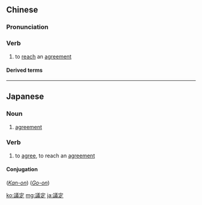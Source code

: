 {{also|议定}}
==Chinese==
{{zh-forms|s=议定}}

===Pronunciation===
{{zh-pron
|m=yìdìng
|h=pfs=ngi-thin
|mn=gī-tēng
|cat=v
}}

===Verb===
{{zh-verb}}

# to [[reach]] an [[agreement]] {{gloss|after negotiations}}

====Derived terms====
{{zh-der|議定書}}

----

==Japanese==
{{ja-kanjitab|ぎ|じょう|yomi=on}}
{{ja-kanjitab|ぎ|てい|yomi=on}}

===Noun===
{{ja-noun|ぎてい|2=ぎじょう}}

# [[agreement]]

===Verb===
{{ja-verb-suru|ぎてい|2=ぎじょう}}

# to [[agree]], to reach an [[agreement]]

====Conjugation====
(''[[w:Kan-on|Kan-on]]'')
{{ja-suru|ぎてい}}
(''[[w:Go-on|Go-on]]'')
{{ja-suru|ぎじょう}}

[[ko:議定]]
[[mg:議定]]
[[ja:議定]]